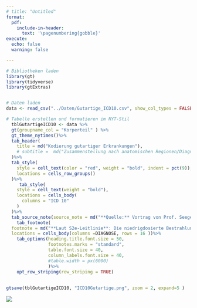 ```yaml
---
# title: "Untitled"
format: 
  pdf:
    include-in-header: 
      text: '\pagenumbering{gobble}'
execute:
  echo: false
  warning: false

---
```



```r

# Bibliotheken laden
library(gt)
library(tidyverse)
library(gtExtras)


# Daten laden
data <- read_csv("../Daten/Gutartige_ICD10.csv", show_col_types = FALSE )

# Tabelle erstellen und formatieren im NYT-Stil
  tblGutartigeICD10 <- data %>%
  gt(groupname_col = "Korperteil" ) %>%
  gt_theme_nytimes()%>%
  tab_header(
    title = md("Kodierung gutartiger Erkrankungen"),
    # subtitle =  md("Zusammenstellung nach anatomischen Regionen/Diagnosen")
  )%>%
  tab_style(
    style = cell_text(color = "red", weight = "bold", indent = pct(9)),
    locations = cells_row_groups()
  )%>%
     tab_style(
    style = cell_text(weight = "bold"),
    locations = cells_body(
      columns = "ICD 10"
    )
  )%>%
  tab_source_note(source_note = md("**Quelle:** Vortrag von Prof. Seegenschmiedt beim Kongress der **DEGRO 2024**"))%>%
    tab_footnote(
  footnote = md("**Laut S2e-Leitlinie**: Die niedrigdosierte Bestrahlung *kann* eine Therapieoption sein, wenn operative Eingriffe noch nicht möglich oder nicht erwünscht sind."),
  locations = cells_body(columns =DIAGNOSE, rows = 16 ))%>%
    tab_options(heading.title.font.size = 50,
                footnotes.marks = "standard",
                table.font.size = 40,
                column_labels.font.size = 40,
                #table.width = px(6000)
                )%>%
    opt_row_striping(row_striping = TRUE)
    
  
gtsave(tblGutartigeICD10, "ICD10Gutartige.png", zoom = 2, expand=5 )

```


![](ICD10Gutartige.png){ fig-align="center"}
